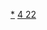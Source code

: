 {{Navbox
|name  = 钛化合物
|state = <includeonly>{{{state|collapsed}}}</includeonly>
|title = <span style="vertical-align:1px;">[[钛]]化合物</span>
|titlestyle = 
|listclass  = hlist

| group1 =钛(II)
|list1 = 
* [[二溴化钛|TiBr<sub>2</sub>]]
* [[二氯化钛|TiCl<sub>2</sub>]]
* [[氢化钛|TiH<sub>2</sub>]]
* [[二碘化钛|TiI<sub>2</sub>]]
* [[一氧化钛|TiO]]
* [[一硫化钛|TiS]]
* [[二硅化钛|TiSi<sub>2</sub>]]

{{navbox subgroup
|group1 = 有机钛(II)化合物
|list1 = 
* [[二羰基二茂钛|(C<sub>5</sub>H<sub>5</sub>)<sub>2</sub>Ti(CO)<sub>2</sub>]]
}}

| group2 =钛(III)
|list2 =  
* [[三氯化钛|TiCl<sub>3</sub>]]
* [[三溴化钛|TiBr<sub>3</sub>]]
* [[三氟化钛|TiF<sub>3</sub>]]
*[[三碘化钛|TiI<sub>3</sub>]]
* [[氮化钛|TiN]]
* [[磷化钛|TiP]]
* [[三氧化二钛|Ti<sub>2</sub>O<sub>3</sub>]]
* [[三硫化二钛|Ti<sub>2</sub>S<sub>3</sub>]]

| group3 =钛(IV)
|list3 = 
* [[二硼化钛|TiB<sub>2</sub>]]
* [[四溴化钛|TiBr<sub>4</sub>]]
* [[二硫化钛|TiS<sub>2</sub>]]
* [[碳化钛|TiC]]
* [[四氯化钛|TiCl<sub>4</sub>]]
* [[四氢化钛|TiH<sub>4</sub>]]
* [[四氟化钛|TiF<sub>4</sub>]]
* [[四碘化钛|TiI<sub>4</sub>]]
* [[二氧化钛|TiO<sub>2</sub>]]
* [[二硅化钛|TiSi<sub>2</sub>]]
* [[钛酸|Ti(OH)<sub>4</sub>]]
* [[磷酸氧钛钾|KTiOPO<sub>4</sub>]]
* [[钛酸锶|SrTiO<sub>3</sub>]]
* [[硫酸氧钛|TiOSO<sub>4</sub>]]
* [[硝酸氧钛|TiO(NO<sub>3</sub>)<sub>2</sub>]]
* [[硝酸钛|Ti(NO<sub>3</sub>)<sub>4</sub>]]
{{navbox subgroup
|group1 =[[钛酸盐]]
|list1 = 
* [[钛酸钡|BaTiO<sub>3</sub>]]
* [[原钛酸钡|Ba<sub>2</sub>TiO<sub>4</sub>]]
* [[钛酸铋|Bi<sub>4</sub>Ti<sub>3</sub>O<sub>12</sub>]]
* [[钛酸钙|CaTiO<sub>3</sub>]]
* [[钛酸铜钙|CaCu<sub>3</sub>Ti<sub>4</sub>O<sub>12</sub>]]
* [[钛酸锆钙|CaZrTi<sub>2</sub>O<sub>7</sub>]]
* [[钛酸铯|Cs<sub>2</sub>TiO<sub>3</sub>]]
* [[钛酸镝|Dy<sub>2</sub>Ti<sub>2</sub>O<sub>7</sub>]]
* [[钛酸铕钡|EuBaTiO<sub>4</sub>]]
* [[钛酸亚铁|FeTiO<sub>3</sub>]]
* [[钛酸钬|Ho<sub>2</sub>Ti<sub>2</sub>O<sub>7</sub>]]
* [[钛酸锂|Li<sub>2</sub>TiO<sub>3</sub>]]
* [[钛酸锰|MnTiO<sub>3</sub>]]
* [[偏钛酸钠|Na<sub>2</sub>Ti<sub>3</sub>O<sub>7</sub>]]
* [[钛酸铋钠|Na<sub>0.5</sub>Bi<sub>0.5</sub>TiO<sub>3</sub>]]
* [[钛酸镍|NiTiO<sub>3</sub>]]
* [[钛酸铅|PbTiO<sub>3</sub>]]
* [[钛锆酸铅|Pb(Zr,Ti)O<sub>3</sub>]]
* [[钛酸锶|SrTiO<sub>3</sub>]]
* [[钛酸锌|ZnTiO<sub>3</sub>]]
|group2 = 有机钛(IV)化合物
|list2 = 
* [[二氯二茂钛|(C<sub>5</sub>H<sub>5</sub>)<sub>2</sub>TiCl<sub>2</sub>]]
* [[环戊二烯基三氯化钛|C<sub>5</sub>H<sub>5</sub>TiCl<sub>3</sub>]]
* [[钛酸乙酯|Ti(OC<sub>2</sub>H<sub>5</sub>)<sub>4</sub>]]
* [[异丙醇钛|Ti(OCH(CH<sub>3</sub>)<sub>2</sub>)<sub>4</sub>]]
* [[四苄基钛|Ti(CH<sub>2</sub>C<sub>6</sub>H<sub>5</sub>)<sub>4</sub>]]
* [[特伯试剂|Ti(C<sub>5</sub>H<sub>5</sub>)<sub>2</sub>CH<sub>2</sub>ClAl(CH<sub>3</sub>)<sub>2</sub>]]
}}
}}<noinclude>
[[Category:钛化合物|*]]
[[Category:化学品模板|4 22]]
</noinclude>